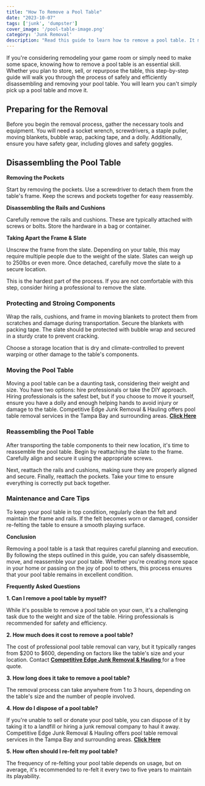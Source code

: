 ```yaml
---
title: "How To Remove a Pool Table"
date: "2023-10-07"
tags: ['junk', 'dumpster']
cover_image: '/pool-table-image.png'
category: 'Junk Removal'
description: "Read this guide to learn how to remove a pool table. It may or may not be as easy as you think."
---
```


If you're considering remodeling your game room or simply need to make some space, knowing how to remove a pool table is an essential skill. Whether you plan to store, sell, or repurpose the table, this step-by-step guide will walk you through the process of safely and efficiently disassembling and removing your pool table. You will learn you can't simply pick up a pool table and move it.

## **Preparing for the Removal**

Before you begin the removal process, gather the necessary tools and equipment. You will need a socket wrench, screwdrivers, a staple puller, moving blankets, bubble wrap, packing tape, and a dolly. Additionally, ensure you have safety gear, including gloves and safety goggles.

## **Disassembling the Pool Table**

**Removing the Pockets**

Start by removing the pockets. Use a screwdriver to detach them from the table's frame. Keep the screws and pockets together for easy reassembly.

<CustomImage src="https://raw.githubusercontent.com/bwestwood11/junk-removal-blog/main/images/pool-table-pockets.png" alt='pool table removal in Tampa Bay, FL' priority />

**Disassembling the Rails and Cushions** 

Carefully remove the rails and cushions. These are typically attached with screws or bolts. Store the hardware in a bag or container.

<CustomImage src="https://raw.githubusercontent.com/bwestwood11/junk-removal-blog/main/images/pool-table-diagram.jpg" alt='pool table removal in Tampa Bay, FL' priority />

**Taking Apart the Frame & Slate**

Unscrew the frame from the slate. Depending on your table, this may require multiple people due to the weight of the slate. Slates can weigh up to 250lbs or even more. Once detached, carefully move the slate to a secure location. 

This is the hardest part of the process. If you are not comfortable with this step, consider hiring a professional to remove the slate. 

<CustomImage src="https://raw.githubusercontent.com/bwestwood11/junk-removal-blog/main/images/pool-table-slate.jpg" alt='pool table removal in Tampa Bay, FL' priority />

### **Protecting and Stroing Components**

Wrap the rails, cushions, and frame in moving blankets to protect them from scratches and damage during transportation. Secure the blankets with packing tape. The slate should be protected with bubble wrap and secured in a sturdy crate to prevent cracking.

Choose a storage location that is dry and climate-controlled to prevent warping or other damage to the table's components.

### **Moving the Pool Table**

Moving a pool table can be a daunting task, considering their weight and size. You have two options: hire professionals or take the DIY approach. Hiring professionals is the safest bet, but if you choose to move it yourself, ensure you have a dolly and enough helping hands to avoid injury or damage to the table. Competitive Edge Junk Removal & Hauling offers pool table removal services in the Tampa Bay and surrounding areas. <a href='https://www.competitiveedgedumpsters.com/'>**Click Here**</a>



### **Reassembling the Pool Table**

After transporting the table components to their new location, it's time to reassemble the pool table. Begin by reattaching the slate to the frame. Carefully align and secure it using the appropriate screws.

Next, reattach the rails and cushions, making sure they are properly aligned and secure. Finally, reattach the pockets. Take your time to ensure everything is correctly put back together.

<CustomImage src="https://raw.githubusercontent.com/bwestwood11/junk-removal-blog/main/images/pool-table.png" alt='pool table removal in Tampa Bay, FL' priority />

### **Maintenance and Care Tips**

To keep your pool table in top condition, regularly clean the felt and maintain the frame and rails. If the felt becomes worn or damaged, consider re-felting the table to ensure a smooth playing surface.

**Conclusion**

Removing a pool table is a task that requires careful planning and execution. By following the steps outlined in this guide, you can safely disassemble, move, and reassemble your pool table. Whether you're creating more space in your home or passing on the joy of pool to others, this process ensures that your pool table remains in excellent condition.

**Frequently Asked Questions**

**1. Can I remove a pool table by myself?** 

While it's possible to remove a pool table on your own, it's a challenging task due to the weight and size of the table. Hiring professionals is recommended for safety and efficiency.

**2. How much does it cost to remove a pool table?**

The cost of professional pool table removal can vary, but it typically ranges from $200 to $600, depending on factors like the table's size and your location. Contact <a href='https://www.competitiveedgedumpsters.com/'>**Competitive Edge Junk Removal & Hauling** </a> for a free quote.

**3. How long does it take to remove a pool table?**

The removal process can take anywhere from 1 to 3 hours, depending on the table's size and the number of people involved.

**4. How do I dispose of a pool table?**

If you're unable to sell or donate your pool table, you can dispose of it by taking it to a landfill or hiring a junk removal company to haul it away. Competitive Edge Junk Removal & Hauling offers pool table removal services in the Tampa Bay and surrounding areas. <a href='https://www.competitiveedgedumpsters.com/'>**Click Here**</a>

**5. How often should I re-felt my pool table?**

The frequency of re-felting your pool table depends on usage, but on average, it's recommended to re-felt it every two to five years to maintain its playability.
